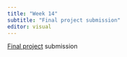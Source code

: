 ```yaml
---
title: "Week 14"
subtitle: "Final project submission"
editor: visual
---
```


[Final project](../project-description.html#final-project) submission

<br><br>